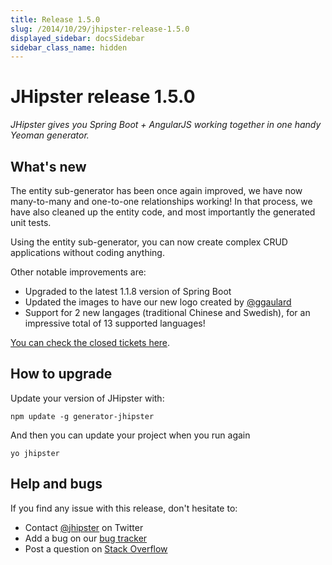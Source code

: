 ```yaml
---
title: Release 1.5.0
slug: /2014/10/29/jhipster-release-1.5.0
displayed_sidebar: docsSidebar
sidebar_class_name: hidden
---
```


JHipster release 1.5.0
==================

*JHipster gives you Spring Boot + AngularJS working together in one handy Yeoman generator.*

What's new
----------

The entity sub-generator has been once again improved, we have now many-to-many and one-to-one relationships working! In that process, we have also cleaned up the entity code, and most importantly the generated unit tests.

Using the entity sub-generator, you can now create complex CRUD applications without coding anything.

Other notable improvements are:

- Upgraded to the latest 1.1.8 version of Spring Boot
- Updated the images to have our new logo created by [@ggaulard](https://twitter.com/ggaulard)
- Support for 2 new langages (traditional Chinese and Swedish), for an impressive total of 13 supported languages!

[You can check the closed tickets here](https://github.com/jhipster/generator-jhipster/issues?q=milestone%3A1.5.0+is%3Aclosed).

How to upgrade
------------

Update your version of JHipster with:

```
npm update -g generator-jhipster
```

And then you can update your project when you run again

```
yo jhipster
```

Help and bugs
--------------

If you find any issue with this release, don't hesitate to:

- Contact [@jhipster](https://twitter.com/jhipster) on Twitter
- Add a bug on our [bug tracker](https://github.com/jhipster/generator-jhipster/issues?state=open)
- Post a question on [Stack Overflow](http://stackoverflow.com/tags/jhipster/info)
